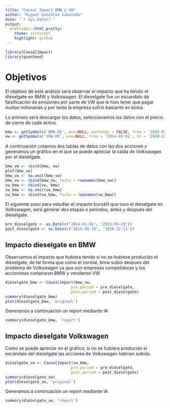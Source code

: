 ---
title: "Causal Impact BMW y VW"
author: "Miguel González Cobaleda"
date: "`r Sys.Date()`"
output:
  prettydoc::html_pretty:
    theme: architect
    highlight: github
---

```{r include=FALSE}
library(CausalImpact)
library(quantmod)
```

# Objetivos

El objetivo de este análisis será observar el impacto que ha tenido el dieselgate en BMW y Volkswagen. El dieselgate fue un escandalo de falsificación de emisiones por parte de VW que le hizo tener que pagar multas millonarias y por tanto la empresa sufrio bastante en bolsa.

Lo primero será descargar los datos, seleccionamos los datos con el precio de cierre de cada activo.

```{r}
bmw <- getSymbols('BMW.DE', env=NULL, warnings = FALSE, from = '2014-01-01', to = '2020-12-11')[,4]
vw <- getSymbols('VOW.DE', env=NULL, from = '2014-01-01', to = '2020-12-11')[,4]
```

A continuación creamos dos tablas de datos con las dos acciones y generamos un gráfico en el que se puede apreciar la caida de Volkswagen por el dieselgate.

```{r}
bmw_vw <- cbind(bmw, vw)
plot(bmw_vw)
bmw_vw <- na.omit(bmw_vw)
bmw_vw <- cbind(bmw_vw, fecha = rownames(bmw_vw))
vw_bmw <- cbind(vw, bmw)
vw_bmw <- na.omit(vw_bmw)
vw_bmw <- cbind(vw_bmw, fecha = rownames(vw_bmw))
```

El siguiente paso para estudiar el impacto bursátil que tuvo el dieselgate en Volkswagen, será generar dos etapas o periodos, antes y después del dieselgate. 

```{r}
pre_dieselgate <- as.Date(c("2014-01-01", "2015-09-19")) 
post_dieselgate <- as.Date(c("2015-09-30", '2020-12-11'))
```

## Impacto dieselgate en BMW

Observamos el impacto que hubiera tenido si no se hubiese producido el dieselgate, de tal forma que como el normal, bmw subió despues del problema de Volkswagen ya que son empresas competidoras y los accionistas compraron BMW y vendieron VW

```{r}
dieselgate_bmw <- CausalImpact(bmw_vw, 
                             pre.period = pre_dieselgate, 
                             post.period = post_dieselgate)
summary(dieselgate_bmw)
plot(dieselgate_bmw, 'original')
```

Generamos a continuación un report mediante IA

```{r}
summary(dieselgate_bmw, 'report')
```

## Impacto dieselgate Volkswagen

Como se puede apreciar en el gráfico, si no se hubiera producido el escándalo del dieselgate las acciones de Volkswagen habrían subido.

```{r}
dieselgate_vw <- CausalImpact(vw_bmw, 
                             pre.period = pre_dieselgate, 
                             post.period = post_dieselgate)
summary(dieselgate_vw)
plot(dieselgate_vw, 'original')
```

Generamos a continuación un report mediante IA

```{r}
summary(dieselgate_vw, 'report')
```

